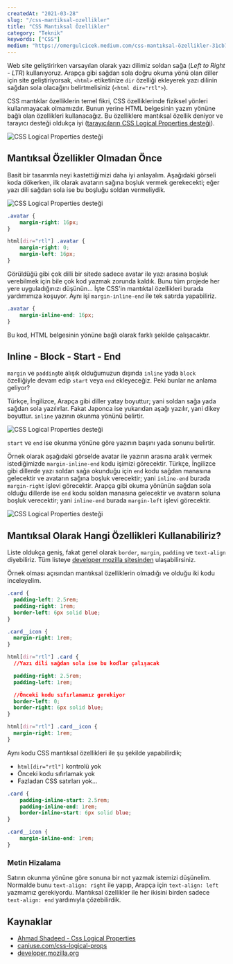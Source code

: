 ```yaml
---
createdAt: "2021-03-28"
slug: "/css-mantiksal-ozellikler"
title: "CSS Mantıksal Özellikler"
category: "Teknik"
keywords: ["CSS"]
medium: "https://omergulcicek.medium.com/css-mantıksal-özellikler-31cb73ea4473"
---
```


Web site geliştirirken varsayılan olarak yazı dilimiz soldan sağa (_Left to Right - LTR_) kullanıyoruz. Arapça gibi sağdan sola doğru okuma yönü olan diller için site geliştiriyorsak, `<html>` etiketinize `dir` özelliği ekleyerek yazı dilinin sağdan sola olacağını belirtmelisiniz (`<html dir="rtl">`).

CSS mantıklar özelliklerin temel fikri, CSS özelliklerinde fiziksel yönleri kullanmayacak olmamızdır. Bunun yerine HTML belgesinin yazım yönüne bağlı olan özellikleri kullanacağız. Bu özelliklere mantıksal özellik deniyor ve tarayıcı desteği oldukça iyi (<a href="https://caniuse.com/css-logical-props" target="_blank" rel="noreferrer noopener">tarayıcıların CSS Logical Properties desteği</a>).

![CSS Logical Properties desteği](/blog/2021-03-28/css-logical-properties.png)

## Mantıksal Özellikler Olmadan Önce

Basit bir tasarımla neyi kastettiğimizi daha iyi anlayalım. Aşağıdaki görseli koda dökerken, ilk olarak avatarın sağına boşluk vermek gerekecekti; eğer yazı dili sağdan sola ise bu boşluğu soldan vermeliydik.

![CSS Logical Properties desteği](/blog/2021-03-28/ltr-rtl.jpg)

```css
.avatar {
	margin-right: 16px;
}

html[dir="rtl"] .avatar {
	margin-right: 0;
	margin-left: 16px;
}
```

Görüldüğü gibi çok dilli bir sitede sadece avatar ile yazı arasına boşluk verebilmek için bile çok kod yazmak zorunda kaldık. Bunu tüm projede her yere uyguladığınızı düşünün... İşte CSS'in mantıktal özellikleri burada yardımımıza koşuyor. Aynı işi `margin-inline-end` ile tek satırda yapabiliriz.

```css
.avatar {
	margin-inline-end: 16px;
}
```

Bu kod, HTML belgesinin yönüne bağlı olarak farklı şekilde çalışacaktır.

## Inline - Block - Start - End

`margin` ve `padding`te alışık olduğumuzun dışında `inline` yada `block` özelliğiyle devam edip `start` veya `end` ekleyeceğiz. Peki bunlar ne anlama geliyor?

Türkçe, İngilizce, Arapça gibi diller yatay boyuttur; yani soldan sağa yada sağdan sola yazılırlar. Fakat Japonca ise yukarıdan aşağı yazılır, yani dikey boyuttur. `inline` yazının okunma yönünü belirtir.

![CSS Logical Properties desteği](/blog/2021-03-28/inline-block.jpg)

`start` ve `end` ise okunma yönüne göre yazının başını yada sonunu belirtir.

Örnek olarak aşağıdaki görselde avatar ile yazının arasına aralık vermek istediğimizde `margin-inline-end` kodu işimizi görecektir. Türkçe, İngilizce gibi dillerde yazı soldan sağa okunduğu için `end` kodu sağdan manasına gelecektir ve avatarın sağına boşluk verecektir; yani `inline-end` burada `margin-right` işlevi görecektir. Arapça gibi okuma yönünün sağdan sola olduğu dillerde ise `end` kodu soldan manasına gelecektir ve avatarın soluna boşluk verecektir; yani `inline-end` burada `margin-left` işlevi görecektir.

![CSS Logical Properties desteği](/blog/2021-03-28/margin-inline-end.jpg)

## Mantıksal Olarak Hangi Özellikleri Kullanabiliriz?

Liste oldukça geniş, fakat genel olarak `border`, `margin`, `padding` ve `text-align` diyebiliriz. Tüm listeye <a href="https://developer.mozilla.org/en-US/docs/Web/CSS/CSS_Logical_Properties#reference" target="_blank" rel="noreferrer noopener">developer mozilla sitesinden</a> ulaşabilirsiniz.

Örnek olması açısından mantıksal özelliklerin olmadığı ve olduğu iki kodu inceleyelim.

```css
.card {
  padding-left: 2.5rem;
  padding-right: 1rem;
  border-left: 6px solid blue;
}

.card__icon {
  margin-right: 1rem;
}

html[dir="rtl"] .card {
  //Yazı dili sağdan sola ise bu kodlar çalışacak

  padding-right: 2.5rem;
  padding-left: 1rem;

  //Önceki kodu sıfırlamamız gerekiyor
  border-left: 0;
  border-right: 6px solid blue;
}

html[dir="rtl"] .card__icon {
  margin-right: 1rem;
}
```

Aynı kodu CSS mantıksal özellikleri ile şu şekilde yapabilirdik;

- `html[dir="rtl"]` kontrolü yok
- Önceki kodu sıfırlamak yok
- Fazladan CSS satırları yok...

```css
.card {
	padding-inline-start: 2.5rem;
	padding-inline-end: 1rem;
	border-inline-start: 6px solid blue;
}

.card__icon {
	margin-inline-end: 1rem;
}
```

### Metin Hizalama

Satırın okunma yönüne göre sonuna bir not yazmak istemizi düşünelim. Normalde bunu `text-align: right` ile yapıp, Arapça için `text-align: left` yazmamız gerekiyordu. Mantıksal özellikler ile her ikisini birden sadece `text-align: end` yardımıyla çözebilirdik.

## Kaynaklar

- <a href="https://ishadeed.com/article/css-logical-properties/" target="_blank" rel="noreferrer noopener">Ahmad Shadeed - Css Logical Properties</a>
- <a href="https://caniuse.com/css-logical-props" target="_blank" rel="noreferrer noopener">caniuse.com/css-logical-props</a>
- <a href="https://developer.mozilla.org/en-US/docs/Web/CSS/CSS_Logical_Properties#reference" target="_blank" rel="noreferrer noopener">developer.mozilla.org</a>
